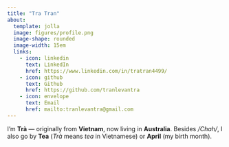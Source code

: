```yaml
---
title: "Tra Tran"
about:
  template: jolla
  image: figures/profile.png
  image-shape: rounded
  image-width: 15em
  links:
    - icon: linkedin
      text: LinkedIn
      href: https://www.linkedin.com/in/tratran4499/
    - icon: github
      text: Github
      href: https://github.com/tranlevantra
    - icon: envelope
      text: Email
      href: mailto:tranlevantra@gmail.com
---
```


I’m **Trà** — originally from **Vietnam**, now living in **Australia**. Besides */Chah/*, I also go by **Tea** (*Trà* means *tea* in Vietnamese) or **April** (my birth month).
